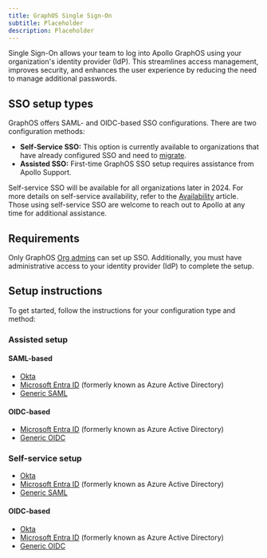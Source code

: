 ```yaml
---
title: GraphOS Single Sign-On
subtitle: Placeholder
description: Placeholder
---
```


<SSOPremiumFeature />

Single Sign-On allows your team to log into Apollo GraphOS using your organization's identity provider (IdP). This streamlines access management, improves security, and enhances the user experience by reducing the need to manage additional passwords.

## SSO setup types

GraphOS offers SAML- and OIDC-based SSO configurations. There are two configuration methods:

- **Self-Service SSO:** This option is currently available to organizations that have already configured SSO and need to [migrate](./self-service/migration).
- **Assisted SSO:** First-time GraphOS SSO setup requires assistance from Apollo Support.

Self-service SSO will be available for all organizations later in 2024. For more details on self-service availability, refer to the [Availability](./self-service/availability) article. Those using self-service SSO are welcome to reach out to Apollo at any time for additional assistance.

## Requirements

Only GraphOS [Org admins](../members) can set up SSO. Additionally, you must have administrative access to your identity provider (IdP) to complete the setup.

## Setup instructions

To get started, follow the instructions for your configuration type and method:

### Assisted setup

#### SAML-based

- [Okta](./okta-integration-guide)
- [Microsoft Entra ID](./microsoft-entra-id-saml-integration-guide) (formerly known as Azure Active Directory)
- [Generic SAML](./saml-integration-guide)

#### OIDC-based

- [Microsoft Entra ID](./microsoft-entra-id-oidc-integration-guide) (formerly known as Azure Active Directory)
- [Generic OIDC](./oidc-integration-guide/)

### Self-service setup

- [Okta](./self-service/saml-okta)
- [Microsoft Entra ID](./self-service/saml-microsoft-entra-id) (formerly known as Azure Active Directory)
- [Generic SAML](./self-service/saml-integration-guide)

#### OIDC-based

- [Okta](./self-service/oidc-okta)
- [Microsoft Entra ID](./self-service/oidc-microsoft-entra-id) (formerly known as Azure Active Directory)
- [Generic OIDC](./self-service/oidc-integration-guide/)
